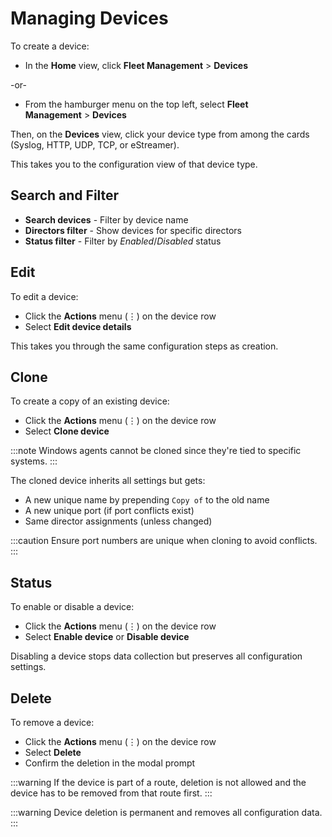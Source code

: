 # Managing Devices

To create a device:

- In the **Home** view, click **Fleet Management**&nbsp;>&nbsp;**Devices**

-or-

- From the hamburger menu on the top left, select **Fleet Management**&nbsp;>&nbsp;**Devices**

Then, on the **Devices** view, click your device type from among the cards (Syslog, HTTP, UDP, TCP, or eStreamer).

This takes you to the configuration view of that device type.

## Search and Filter

- **Search devices** - Filter by device name
- **Directors filter** - Show devices for specific directors
- **Status filter** - Filter by _Enabled_/_Disabled_ status

## Edit

To edit a device:

- Click the **Actions** menu (&#x22EE;) on the device row
- Select **Edit device details**

This takes you through the same configuration steps as creation.

## Clone

To create a copy of an existing device:

- Click the **Actions** menu (&#x22EE;) on the device row
- Select **Clone device**

:::note
Windows agents cannot be cloned since they're tied to specific systems.
:::

The cloned device inherits all settings but gets:

- A new unique name by prepending `Copy of` to the old name
- A new unique port (if port conflicts exist)
- Same director assignments (unless changed)

:::caution
Ensure port numbers are unique when cloning to avoid conflicts.
:::

## Status

To enable or disable a device:

- Click the **Actions** menu (&#x22EE;) on the device row
- Select **Enable device** or **Disable device**

Disabling a device stops data collection but preserves all configuration settings.

## Delete

To remove a device:

- Click the **Actions** menu (&#x22EE;) on the device row  
- Select **Delete**
- Confirm the deletion in the modal prompt

:::warning
If the device is part of a route, deletion is not allowed and the device has to be removed from that route first.
:::

:::warning
Device deletion is permanent and removes all configuration data.
:::
